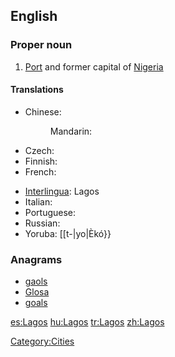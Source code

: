 ==English==
{{wikipedia}}

===Proper noun===
{{en-proper noun}}

# [[Port]] and former capital of [[Nigeria]]

====Translations====
{{trans-top|former capital of Nigeria}}
* Chinese:
*: Mandarin: {{t|zh|拉哥斯|tr=Lāgēsī|sc=Hani}}
* Czech: {{t-|cs|Lagos|m}}
* Finnish: {{t|fi|Lagos}}
* French: {{t-|fr|Lagos}}
{{trans-mid}}
* [[Interlingua]]: Lagos
* Italian: {{t-|it|Lagos|f}}
* Portuguese: {{t-|pt|Lagos}}
* Russian: {{t-|ru|Лагос|m|tr=Lágos}}
* Yoruba: [[t-|yo|Èkó}}
{{trans-bottom}}

===Anagrams===
* [[gaols#English|gaols]]
* [[Glosa#English|Glosa]]
* [[goals#English|goals]]

[[Category:Cities]]

[[es:Lagos]]
[[hu:Lagos]]
[[tr:Lagos]]
[[zh:Lagos]]